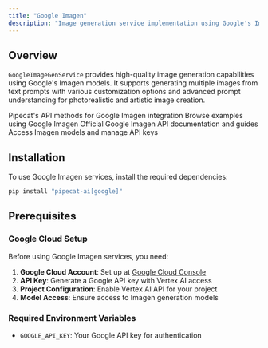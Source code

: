 ```yaml
---
title: "Google Imagen"
description: "Image generation service implementation using Google's Imagen models"
---
```


## Overview

`GoogleImageGenService` provides high-quality image generation capabilities using Google's Imagen models. It supports generating multiple images from text prompts with various customization options and advanced prompt understanding for photorealistic and artistic image creation.

<CardGroup cols={2}>
  <Card
    title="Google Imagen API Reference"
    icon="code"
    href="https://reference-server.pipecat.ai/en/latest/api/pipecat.services.google.image.html"
  >
    Pipecat's API methods for Google Imagen integration
  </Card>
  <Card
    title="Example Implementation"
    icon="play"
    href="https://github.com/pipecat-ai/pipecat/blob/main/examples/foundational/03b-still-frame-imagen.py"
  >
    Browse examples using Google Imagen
  </Card>
  <Card
    title="Google Imagen Documentation"
    icon="book"
    href="https://cloud.google.com/vertex-ai/generative-ai/docs/image/overview"
  >
    Official Google Imagen API documentation and guides
  </Card>
  <Card
    title="Google Cloud Console"
    icon="image"
    href="https://console.cloud.google.com/"
  >
    Access Imagen models and manage API keys
  </Card>
</CardGroup>

## Installation

To use Google Imagen services, install the required dependencies:

```bash
pip install "pipecat-ai[google]"
```

## Prerequisites

### Google Cloud Setup

Before using Google Imagen services, you need:

1. **Google Cloud Account**: Set up at [Google Cloud Console](https://console.cloud.google.com/)
2. **API Key**: Generate a Google API key with Vertex AI access
3. **Project Configuration**: Enable Vertex AI API for your project
4. **Model Access**: Ensure access to Imagen generation models

### Required Environment Variables

- `GOOGLE_API_KEY`: Your Google API key for authentication
